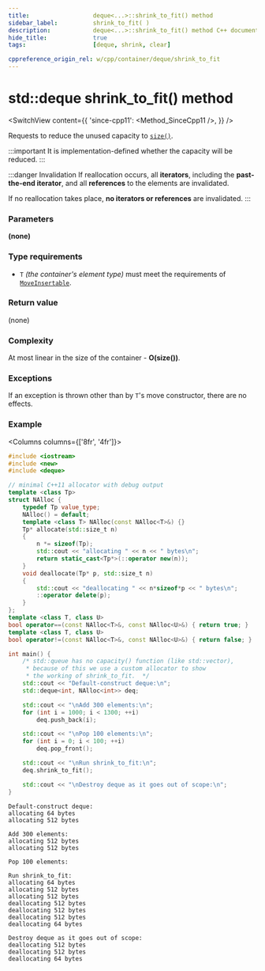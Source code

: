 ```yaml
---
title:					deque<...>::shrink_to_fit() method
sidebar_label:			shrink_to_fit( )
description:			deque<...>::shrink_to_fit() method C++ documentation
hide_title:				true
tags:					[deque, shrink, clear]

cppreference_origin_rel: w/cpp/container/deque/shrink_to_fit
---
```



<!-- Terms -->

<!----------------- Codes ---------------------->

<!-- shrink_to_fit() -->

# std::deque shrink_to_fit() method

<SwitchView content={{
	'since-cpp11': <Method_SinceCpp11 />,
}} />

Requests to reduce the unused capacity to [`size()`](/docs/std/containers/queues/deque/size).

:::important
It is implementation-defined whether the capacity will be reduced.
:::

:::danger Invalidation
If reallocation occurs, all **iterators**, including the **past-the-end iterator**, and all **references** to the elements are invalidated.

If no reallocation takes place, **no iterators or references** are invalidated.
:::

### Parameters

**(none)**

### Type requirements
- `T` *(the container's element type)* must meet the requirements of [`MoveInsertable`](/docs/named_req/MoveInsertable).

### Return value

(none)

### Complexity

At most linear in the size of the container - **O(size())**.

### Exceptions

If an exception is thrown other than by `T`'s move constructor, there are no effects.

### Example

<Columns columns={['8fr', '4fr']}>
<div>

```cpp title='Main.cpp' showLineNumbers
#include <iostream>
#include <new>
#include <deque>

// minimal C++11 allocator with debug output
template <class Tp>
struct NAlloc {
    typedef Tp value_type;
    NAlloc() = default;
    template <class T> NAlloc(const NAlloc<T>&) {}
    Tp* allocate(std::size_t n)
    {
        n *= sizeof(Tp);
        std::cout << "allocating " << n << " bytes\n";
        return static_cast<Tp*>(::operator new(n));
    }
    void deallocate(Tp* p, std::size_t n)
    {
        std::cout << "deallocating " << n*sizeof*p << " bytes\n";
        ::operator delete(p);
    }
};
template <class T, class U>
bool operator==(const NAlloc<T>&, const NAlloc<U>&) { return true; }
template <class T, class U>
bool operator!=(const NAlloc<T>&, const NAlloc<U>&) { return false; }

int main() {
    /* std::queue has no capacity() function (like std::vector),
     * because of this we use a custom allocator to show
     * the working of shrink_to_fit.  */
    std::cout << "Default-construct deque:\n";
    std::deque<int, NAlloc<int>> deq;

    std::cout << "\nAdd 300 elements:\n";
    for (int i = 1000; i < 1300; ++i)
        deq.push_back(i);

    std::cout << "\nPop 100 elements:\n";
    for (int i = 0; i < 100; ++i)
        deq.pop_front();

    std::cout << "\nRun shrink_to_fit:\n";
    deq.shrink_to_fit();

    std::cout << "\nDestroy deque as it goes out of scope:\n";
}
```

</div>
<div>

```plaintext title="Possible output"
Default-construct deque:
allocating 64 bytes
allocating 512 bytes

Add 300 elements:
allocating 512 bytes
allocating 512 bytes

Pop 100 elements:

Run shrink_to_fit:
allocating 64 bytes
allocating 512 bytes
allocating 512 bytes
deallocating 512 bytes
deallocating 512 bytes
deallocating 512 bytes
deallocating 64 bytes

Destroy deque as it goes out of scope:
deallocating 512 bytes
deallocating 512 bytes
deallocating 64 bytes
```

</div>
</Columns>
